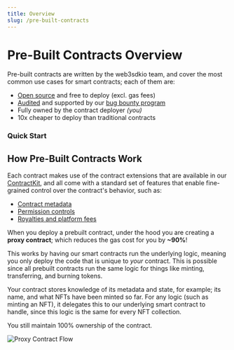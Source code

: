 ```yaml
---
title: Overview
slug: /pre-built-contracts
---
```



# Pre-Built Contracts Overview

Pre-built contracts are written by the web3sdkio team, and cover the most common use cases for smart contracts; each of them are:

- [Open source](https://github.com/web3sdkio/contracts) and free to deploy (excl. gas fees)
- [Audited](https://gateway.web3sdkio.dev/ipfs/QmWfueeKQrggrVQNjWkF4sYJECp56vNnuAXCPVecFFKz2j) and supported by our [bug bounty program](https://web3sdkio.notion.site/web3sdkio-Bug-Bounty-Program-f78d1db776ab4f0e974c9da176fcf706)
- Fully owned by the contract deployer _(you)_
- 10x cheaper to deploy than traditional contracts

### Quick Start

<div className="row" style={{marginBottom:24}}>

<div className="col col--4" style={{ marginTop: 8 }}>
  <QuickstartCard
    name="Releasing an NFT Drop"
    link="https://blog.web3sdk.io/guides/signature-drop/"
    image="/assets/icons/drop.png"
  />
</div>

<div className="col col--4" style={{ marginTop: 8 }}>
  <QuickstartCard
    name="Creating your own Token"
    link="https://blog.web3sdk.io/guides/create-your-currency-with-typescript-sdk"
    image="/assets/icons/token.png"
  />
</div>

<div className="col col--4" style={{ marginTop: 8 }}>
  <QuickstartCard
    name="Building an NFT Marketplace"
    link="https://blog.web3sdk.io/guides/nft-marketplace-with-typescript-next"
    image="/assets/icons/marketplace.png"
  />
</div>

</div>

## How Pre-Built Contracts Work

Each contract makes use of the contract extensions that are available in our [ContractKit](/contractkit),
and all come with a standard set of features that enable fine-grained control over the contract's behavior, such as:

- [Contract metadata](/dashboard/contract-settings#contract-metadata)
- [Permission controls](/dashboard/permission-controls)
- [Royalties and platform fees](/dashboard/contract-settings#royalty-fees)

When you deploy a prebuilt contract, under the hood you are creating a **proxy contract**;
which reduces the gas cost for you by **~90%**!

This works by having our smart contracts run the underlying logic, meaning you only deploy the code that is unique to _your_ contract.
This is possible since all prebuilt contracts run the same logic for things
like minting, transferring, and burning tokens.

<div className="row" style={{ marginBottom: 24 }}>
  <div className="col col--12" style={{ padding: 8 }}>
    <QuickstartCard
      name="Blog: web3sdkio V2 - How Prebuilt Contracts Work"
      link="https://blog.web3sdk.io/web3sdkio-v2/"
      image="/assets/icons/general.png"
    />
  </div>
</div>

Your contract stores knowledge of its metadata and state, for example; its name, and what NFTs have been minted so far.
For any logic (such as minting an NFT), it delegates this to our underlying smart contract to handle, since this logic is the same for every NFT collection.

You still maintain 100% ownership of the contract.

![Proxy Contract Flow](./2EVM/assets/delegating-calls.png)
